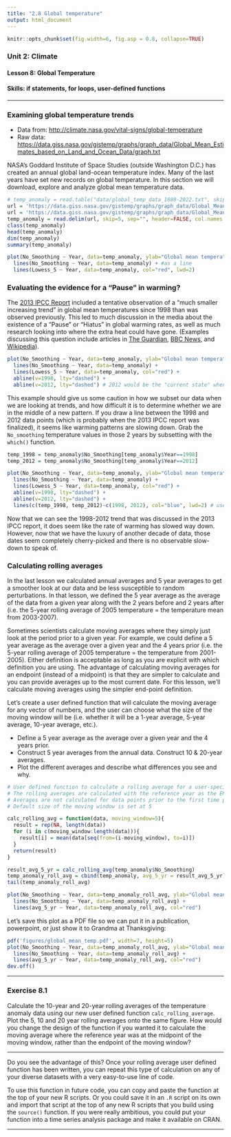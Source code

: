 ```yaml
---
title: "2.8 Global temperature"
output: html_document
---
```


```r
knitr::opts_chunk$set(fig.width=6, fig.asp = 0.8, collapse=TRUE) 
```

### Unit 2: Climate
#### Lesson 8: Global Temperature
#### Skills: if statements, for loops, user-defined functions

***

### Examining global temperature trends

- Data from: <http://climate.nasa.gov/vital-signs/global-temperature>
- Raw data: <https://data.giss.nasa.gov/gistemp/graphs/graph_data/Global_Mean_Estimates_based_on_Land_and_Ocean_Data/graph.txt>

NASA's Goddard Institute of Space Studies (outside Washington D.C.) has created an annual global land-ocean temperature index. Many of the last years have set new records on global temperature. In this section we will download, explore and analyze global mean temperature data.

```r
# temp_anomaly = read.table("data/global_temp_data_1880-2022.txt", skip=5, sep="", header = FALSE, col.names = c("Year", "No_Smoothing", "Lowess_5"))
url = 'https://data.giss.nasa.gov/gistemp/graphs/graph_data/Global_Mean_Estimates_based_on_Land_and_Ocean_Data/graph.txt'
url = 'https://data.giss.nasa.gov/gistemp/graphs/graph_data/Global_Mean_Estimates_based_on_Land_and_Ocean_Data/graph.txt'
temp_anomaly = read.delim(url, skip=5, sep="", header=FALSE, col.names = c("Year", "No_Smoothing", "Lowess_5"))
class(temp_anomaly)
head(temp_anomaly)
dim(temp_anomaly)
summary(temp_anomaly)

plot(No_Smoothing ~ Year, data=temp_anomaly, ylab="Global mean temperature anomaly") + # type="b") #as points
  lines(No_Smoothing ~ Year, data=temp_anomaly) + #as a line
  lines(Lowess_5 ~ Year, data=temp_anomaly, col="red", lwd=2) 
```

### Evaluating the evidence for a "Pause" in warming?

The [2013 IPCC Report](https://www.ipcc.ch/report/ar5/syr/) included a tentative observation of a "much smaller increasing trend" in global mean temperatures since 1998 than was observed previously.  This led to much discussion in the media about the existence of a "Pause" or "Hiatus" in global warming rates, as well as much research looking into where the extra heat could have gone.  (Examples discussing this question include articles in [The Guardian](http://www.theguardian.com/environment/2015/jun/04/global-warming-hasnt-paused-study-finds), [BBC News](http://www.bbc.com/news/science-environment-28870988), and [Wikipedia](https://en.wikipedia.org/wiki/Global_warming_hiatus)). 

```r
plot(No_Smoothing ~ Year, data=temp_anomaly, ylab="Global mean temperature anomaly") + 
  lines(No_Smoothing ~ Year, data=temp_anomaly) +
  lines(Lowess_5 ~ Year, data=temp_anomaly, col="red") +
  abline(v=1998, lty="dashed") +
  abline(v=2012, lty="dashed") # 2012 would be the "current state" when writing the 2013 IPCC report
```

This example should give us some caution in how we subset our data when we are looking at trends, and how difficult it is to determine whether we are in the middle of a new pattern. If you draw a line between the 1998 and 2012 data points (which is probably when the 2013 IPCC report was finalized), it seems like warming patterns are slowing down. Grab the `No_smoothing` temperature values in those 2 years by subsetting with the `which()` function.

```r
temp_1998 = temp_anomaly$No_Smoothing[temp_anomaly$Year==1998]
temp_2012 = temp_anomaly$No_Smoothing[temp_anomaly$Year==2012]

plot(No_Smoothing ~ Year, data=temp_anomaly, ylab="Global mean temperature anomaly") + 
  lines(No_Smoothing ~ Year, data=temp_anomaly) +
  lines(Lowess_5 ~ Year, data=temp_anomaly, col="red") +
  abline(v=1998, lty="dashed") +
  abline(v=2012, lty="dashed") +
  lines(c(temp_1998, temp_2012)~c(1998, 2012), col="blue", lwd=2) # used the lwd parameter to thicken the line. See ?par
```

Now that we can see the 1998-2012 trend that was discussed in the 2013 IPCC report, it does seem like the rate of warming has slowed way down. However, now that we have the luxury of another decade of data, those dates seem completely cherry-picked and there is no observable slow-down to speak of.

### Calculating rolling averages
    
In the last lesson we calculated annual averages and 5 year averages to get a smoother look at our data and be less susceptible to random perturbations. In that lesson, we defined the 5 year average as the average of the data from a given year along with the 2 years before and 2 years after (i.e. the 5-year rolling average of 2005 temperature = the temperature mean from 2003-2007). 

Sometimes scientists calculate moving averages where they simply just look at the period prior to a given year. For example, we could define a 5 year average as the average over a given year and the 4 years prior (i.e. the 5-year rolling average of 2005 temperature = the temperature from 2001-2005). Either definition is acceptable as long as you are explicit with which definition you are using. The advantage of calculating moving averages for an endpoint (instead of a midpoint) is that they are simpler to calculate and you can provide averages up to the most current date. For this lesson, we'll calculate moving averages using the simpler end-point definition.

Let's create a user defined function that will calculate the moving average for any vector of numbers, and the user can choose what the size of the moving window will be (i.e. whether it will be a 1-year average, 5-year average, 10-year average, etc.).

- Define a 5 year average as the average over a given year and the 4 years prior.
- Construct 5 year averages from the annual data.  Construct 10 & 20-year averages. 
- Plot the different averages and describe what differences you see and why.  

```r
# User defined function to calculate a rolling average for a user-specified moving window
# The rolling averages are calculated with the reference year as the ENDPOINT for the moving window
# Averages are not calculated for data points prior to the first time point when the full moving window can be included in the average
# Default size of the moving window is set at 5

calc_rolling_avg = function(data, moving_window=5){ 
  result = rep(NA, length(data))
  for (i in c(moving_window:length(data))){
    result[i] = mean(data[seq(from=(i-moving_window), to=i)])
  }
  return(result)
}

result_avg_5_yr = calc_rolling_avg(temp_anomaly$No_Smoothing)
temp_anomaly_roll_avg = cbind(temp_anomaly, avg_5_yr = result_avg_5_yr)
tail(temp_anomaly_roll_avg)

plot(No_Smoothing ~ Year, data=temp_anomaly_roll_avg, ylab="Global mean temperature anomaly") + 
  lines(No_Smoothing ~ Year, data=temp_anomaly_roll_avg) +
  lines(avg_5_yr ~ Year, data=temp_anomaly_roll_avg, col="red")
```

Let's save this plot as a PDF file so we can put it in a publication, powerpoint, or just show it to Grandma at Thanksgiving:

```r
pdf('figures/global_mean_temp.pdf', width=7, height=5)
plot(No_Smoothing ~ Year, data=temp_anomaly_roll_avg, ylab="Global mean temperature anomaly") + 
  lines(No_Smoothing ~ Year, data=temp_anomaly_roll_avg) +
  lines(avg_5_yr ~ Year, data=temp_anomaly_roll_avg, col="red")
dev.off()
```

***

### Exercise 8.1

Calculate the 10-year and 20-year rolling averages of the temperature anomaly data using our new user defined function `calc_rolling_average`. Plot the 5, 10 and 20 year rolling averages onto the same figure. How would you change the design of the function if you wanted it to calculate the moving average where the reference year was at the midpoint of the moving window, rather than the endpoint of the moving window?

***

Do you see the advantage of this? Once your rolling average user defined function has been written, you can repeat this type of calculation on any of your diverse datasets with a very easy-to-use line of code.

To use this function in future code, you can copy and paste the function at the top of your new R scripts. Or you could save it in an `.R` script on its own and import that script at the top of any new R scripts that you build using the `source()` function. If you were really ambitious, you could put your function into a time series analysis package and make it available on CRAN.

***


